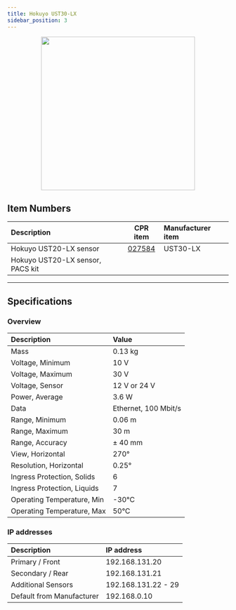 ```yaml
---
title: Hokuyo UST30-LX
sidebar_position: 3
---
```



<center>
  <img
    src="/img/sensor_images/sensor_hokuyo_ust30lx_1.jpg"
    width="350"
  />
</center>

<Safety />

## Item Numbers

| Description                      |                       CPR item                       | Manufacturer item |
| :------------------------------- | :--------------------------------------------------: | :---------------- |
| Hokuyo UST20-LX sensor           | [027584](/assets/clearpath_robotics_027584-TDS1.pdf) | UST30-LX          |
| Hokuyo UST20-LX sensor, PACS kit |                                                      |                   |

---

## Specifications

### Overview

| Description                 | Value                |
| :-------------------------- | :------------------- |
| Mass                        | 0.13 kg              |
| Voltage, Minimum            | 10 V                 |
| Voltage, Maximum            | 30 V                 |
| Voltage, Sensor             | 12 V or 24 V         |
| Power, Average              | 3.6 W                |
| Data                        | Ethernet, 100 Mbit/s |
| Range, Minimum              | 0.06 m               |
| Range, Maximum              | 30 m                 |
| Range, Accuracy             | ± 40 mm              |
| View, Horizontal            | 270°                 |
| Resolution, Horizontal      | 0.25°                |
| Ingress Protection, Solids  | 6                    |
| Ingress Protection, Liquids | 7                    |
| Operating Temperature, Min  | -30°C                |
| Operating Temperature, Max  | 50°C                 |

### IP addresses

| Description               | IP address          |
| :------------------------ | :------------------ |
| Primary / Front           | 192.168.131.20      |
| Secondary / Rear          | 192.168.131.21      |
| Additional Sensors        | 192.168.131.22 - 29 |
| Default from Manufacturer | 192.168.0.10        |
